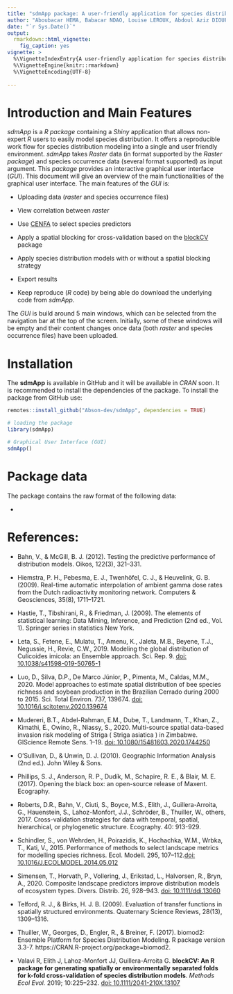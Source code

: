 ```yaml
---
title: "sdmApp package: A user-friendly application for species distribution modeling"
author: "Aboubacar HEMA, Babacar NDAO, Louise LEROUX, Abdoul Aziz DIOUF"
date: "`r Sys.Date()`"
output: 
  rmarkdown::html_vignette:
    fig_caption: yes
vignette: >
  %\VignetteIndexEntry{A user-friendly application for species distribution modeling}
  %\VignetteEngine{knitr::rmarkdown}
  %\VignetteEncoding{UTF-8}
  
---
```


# Introduction and Main Features
*sdmApp* is a *R package* containing a *Shiny* application that allows non-expert *R* users to easily model species distribution. It offers a reproducible work flow for species distribution modeling into a single and user friendly environment. *sdmApp* takes *Raster* data (in format supported by the *Raster package*) and species occurrence data (several format supported) as input argument. This *package* provides an interactive graphical user interface (*GUI*).
 This document will give an overview of the main functionalities of the graphical user interface. The main features of the *GUI* is:

* Uploading data (*raster* and species occurrence files)
* View correlation between *raster*
* Use [CENFA](https://CRAN.R-project.org/package=CENFA) to select species predictors
* Apply a spatial blocking for cross-validation based on the [blockCV](https://CRAN.R-project.org/package=blockCV) package
* Apply species distribution models with or without a spatial blocking strategy 

* Export results
* Keep reproduce (*R* code) by being able do download the underlying code from *sdmApp*.

 The *GUI* is build around 5 main windows, which can be selected from the navigation bar at the top of the screen. Initially, some of these windows will be empty and their content changes once data (both *raster* and species occurrence files) have been uploaded.
 
# Installation 
The **sdmApp** is available in GitHub and it will be available in *CRAN* soon. It is recommended to install the dependencies of the package. To install the package from GitHub use:
```r
remotes::install_github("Abson-dev/sdmApp", dependencies = TRUE)

```


```r
# loading the package
library(sdmApp)
```

```r
# Graphical User Interface (GUI)
sdmApp()
```

# Package data

The package contains the raw format of the following data:

* 

# References:
- Bahn, V., & McGill, B. J. (2012). Testing the predictive performance of distribution models. Oikos, 122(3), 321–331.
   
- Hiemstra, P. H., Pebesma, E. J., Twenhöfel, C. J., & Heuvelink, G. B. (2009). Real-time automatic interpolation of ambient gamma dose rates from the Dutch radioactivity monitoring network. Computers & Geosciences, 35(8), 1711–1721.

- Hastie, T., Tibshirani, R., & Friedman, J. (2009). The elements of statistical learning: Data Mining, Inference, and Prediction (2nd ed., Vol. 1). Springer series in statistics New York.
   
- Leta, S., Fetene, E., Mulatu, T., Amenu, K., Jaleta, M.B., Beyene, T.J., Negussie, H., Revie, C.W., 2019. Modeling the global distribution of Culicoides imicola: an Ensemble approach. Sci. Rep. 9. [doi: 
10.1038/s41598-019-50765-1](https://doi.org/10.1038/s41598-019-50765-1)

- Luo, D., Silva, D.P., De Marco Júnior, P., Pimenta, M., Caldas, M.M., 2020. Model approaches to estimate spatial distribution of bee species richness and soybean production in the Brazilian Cerrado during 2000 to 2015. Sci. Total Environ. 737, 139674. [doi: 10.1016/j.scitotenv.2020.139674](https://doi.org/https://doi.org/10.1016/j.scitotenv.2020.139674)

- Mudereri, B.T., Abdel-Rahman, E.M., Dube, T., Landmann, T., Khan, Z., Kimathi, E., Owino, R., Niassy, S., 2020. Multi-source spatial data-based invasion risk modeling of Striga ( Striga asiatica ) in Zimbabwe. GIScience Remote Sens. 1–19. [doi: 10.1080/15481603.2020.1744250](https://doi.org/10.1080/15481603.2020.1744250)

- O’Sullivan, D., & Unwin, D. J. (2010). Geographic Information Analysis (2nd ed.). John Wiley & Sons.

- Phillips, S. J., Anderson, R. P., Dudík, M., Schapire, R. E., & Blair, M. E. (2017). Opening the black box: an open-source release of Maxent. Ecography.
   
- Roberts, D.R., Bahn, V., Ciuti, S., Boyce, M.S., Elith, J., Guillera-Arroita, G., Hauenstein, S., Lahoz-Monfort, J.J., Schröder, B., Thuiller, W., others, 2017. Cross-validation strategies for data with temporal, spatial, hierarchical, or phylogenetic structure. Ecography. 40: 913-929.

- Schindler, S., von Wehrden, H., Poirazidis, K., Hochachka, W.M., Wrbka, T., Kati, V., 2015. Performance of methods to select landscape metrics for modelling species richness. Ecol. Modell. 295, 107–112.[doi: 
10.1016/J.ECOLMODEL.2014.05.012](https://doi.org/10.1016/J.ECOLMODEL.2014.05.012)

- Simensen, T., Horvath, P., Vollering, J., Erikstad, L., Halvorsen, R., Bryn, A., 2020. Composite landscape predictors improve distribution models of ecosystem types. Divers. Distrib. 26, 928–943. [doi: 10.1111/ddi.13060](https://doi.org/10.1111/ddi.13060)

- Telford, R. J., & Birks, H. J. B. (2009). Evaluation of transfer functions in spatially structured environments. Quaternary Science Reviews, 28(13), 1309–1316.

- Thuiller, W., Georges, D., Engler, R., & Breiner, F. (2017). biomod2: Ensemble Platform for Species Distribution Modeling. R package version 3.3-7. https://CRAN.R-project.org/package=biomod2.

- Valavi R, Elith J, Lahoz-Monfort JJ, Guillera-Arroita G. **blockCV: An R package for generating spatially or environmentally separated folds for k-fold cross-validation of species distribution models**. *Methods Ecol Evol.* 2019; 10:225–232. [doi: 10.1111/2041-210X.13107](https://doi.org/10.1111/2041-210X.13107)
